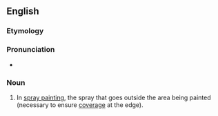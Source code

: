==English==

===Etymology===
{{prefix|over|spray|lang=en}}

===Pronunciation===
* {{IPA|/ˈoʊvɚˌspɹeɪ/|lang=en}}

===Noun===
{{en-noun}}

# In [[spray painting]], the spray that goes outside the area being painted (necessary to ensure [[coverage]] at the edge).